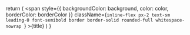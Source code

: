   return (
      <span 
          style={{ 
              backgroundColor: background, 
              color: color, 
              borderColor: borderColor 
          }}
          className={`inline-flex px-2 text-sm leading-0 font-semibold border border-solid rounded-full whitespace-nowrap `}
      >{title}</span>
  )
}

